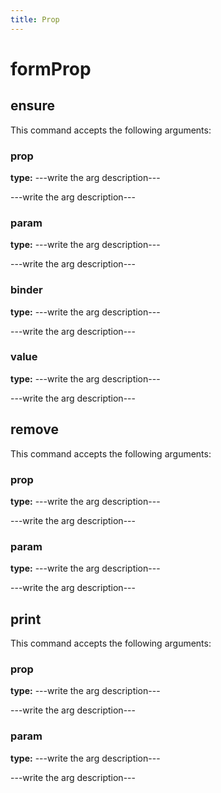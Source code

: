 ```yaml
---
title: Prop
---
```


# formProp

## ensure

This command accepts the following arguments:

### prop
**type:** ---write the arg description---

---write the arg description---

### param
**type:** ---write the arg description---

---write the arg description---

### binder
**type:** ---write the arg description---

---write the arg description---

### value
**type:** ---write the arg description---

---write the arg description---


## remove

This command accepts the following arguments:

### prop
**type:** ---write the arg description---

---write the arg description---

### param
**type:** ---write the arg description---

---write the arg description---


## print

This command accepts the following arguments:

### prop
**type:** ---write the arg description---

---write the arg description---

### param
**type:** ---write the arg description---

---write the arg description---


